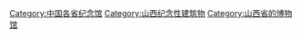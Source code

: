 [[Category:中国各省纪念馆|Category:中国各省纪念馆]]
[[Category:山西纪念性建筑物|Category:山西纪念性建筑物]]
[[Category:山西省的博物馆|Category:山西省的博物馆]]